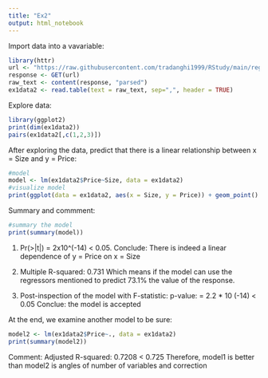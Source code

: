 ```yaml
---
title: "Ex2"
output: html_notebook
---
```



Import data into a vavariable:
```r
library(httr)
url <- "https://raw.githubusercontent.com/tradanghi1999/RStudy/main/regression/multi%20linear%20regression/ex1data2.txt"
response <- GET(url)
raw_text <- content(response, "parsed")
ex1data2 <- read.table(text = raw_text, sep=",", header = TRUE)

```

Explore data:
```r
library(ggplot2)
print(dim(ex1data2))
pairs(ex1data2[,c(1,2,3)])
```

After exploring the data, predict that there is a linear relationship between x = Size and y = Price:

```r
#model
model <- lm(ex1data2$Price~Size, data = ex1data2)
#visualize model
print(ggplot(data = ex1data2, aes(x = Size, y = Price)) + geom_point() + geom_smooth(method='lm', se=TRUE))
```

Summary and commment:
```r
#summary the model
print(summary(model))
```
1) Pr(>|t|) = 2x10^(-14) < 0.05. 
   Conclude: There is indeed a linear dependence of y = Price on x = Size

2) Multiple R-squared:  0.731
   Which means if the model can use the regressors mentioned to predict 73.1% the value of the response.
    
3) Post-inspection of the model with F-statistic:
    p-value: = 2.2 * 10 (-14) < 0.05 
    Conclue: the model is accepted
    

At the end, we examine another model to be sure:
```r
model2 <- lm(ex1data2$Price~., data = ex1data2)
print(summary(model2))

```
Comment:
  Adjusted R-squared:  0.7208 < 0.725 
  Therefore, model1 is better than model2 is angles of number of variables and correction